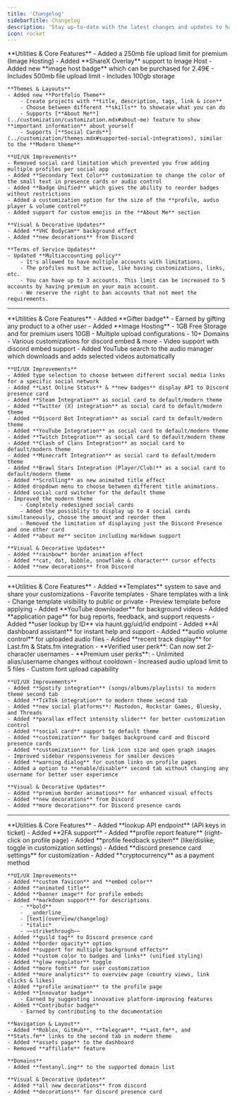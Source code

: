 ```yaml
---
title: 'Changelog'
sidebarTitle: Changelog
description: 'Stay up-to-date with the latest changes and updates to haunt.gg.'
icon: rocket
---
```


<Update label="August, 2025">
    **Utilities & Core Features**
    - Added a 250mb file upload limit for premium (Image Hosting)
    - Added **ShareX Overlay** support to Image Host
    - Added new **image host badge** which can be purchased for 2.49€
        - Includes 500mb file upload limit
        - Includes 100gb storage

    **Themes & Layouts**
    - Added new **Portfolio Theme**
        - Create projects with **title, description, tags, link & icon**
        - Choose between different **skills** to showcase what you can do
        - Supports [**About Me**](../customization/customization.mdx#about-me) feature to show **important information** about yourself
        - Supports [**Social Cards**](../customization/themes.mdx#supported-social-integrations), similar to the **Modern theme**
    
    **UI/UX Improvements**
    - Removed social card limitation which prevented you from adding multiple profiles per social app
    - Added **Secondary Text Color** customization to change the color of the small text in presence cards or audio control
    - Added **Badge Unified** which gives the ability to reorder badges without restrictions
    - Added a customization option for the size of the **profile, audio player & volume control**
    - Added support for custom emojis in the **About Me** section

    **Visual & Decorative Updates** 
    - Added **VHC Bodycam** background effect
    - Added **new decorations** from Discord

    **Terms of Service Updates**
    - Updated **Multiaccounting policy**
        - It's allowed to have multiple accounts with limitations.
        - The profiles must be active, like having customizations, links, etc.
        - You can have up to 3 accounts. This limit can be increased to 5 accounts by having premium on your main account.
        - We reserve the right to ban accounts that not meet the requirements.
          
</Update>

---

<Update label="July, 2025">
    **Utilities & Core Features**
    - Added **Gifter badge**
        - Earned by gifting any product to a other user
    - Added **Image Hosting**
        - 1GB Free Storage and for premium users 10GB
        - Multiple upload configurations
        - 10+ Domains
        - Various customizations for discord embed & more
        - Video support with discord embed support
    - Added YouTube search to the audio manager which downloads and adds selected videos automatically

    **UI/UX Improvements**
    - Added type selection to choose between different social media links for a specific social network
    - Added **Last Online Status** & **new badges** display API to Discord presence card
    - Added **Steam Integration** as social card to default/modern theme
    - Added **Twitter (X) integration** as social card to default/modern theme
    - Added **Discord Bot Integration** as social card to default/modern theme
    - Added **YouTube Integration** as social card to default/modern theme
    - Added **Twitch Integration** as social card to default/modern theme
    - Added **Clash of Clans Integration** as social card to default/modern theme
    - Added **Minecraft Integration** as social card to default/modern theme
    - Added **Brawl Stars Integration (Player/Club)** as a social card to default/modern theme
    - Added **Scrolling** as new animated title effect
    - Added dropdown menu to choose between different title animations.
    - Added social card switcher for the default theme
    - Improved the modern theme
        - Completely redesigned social cards
        - Added the possiblity to display up to 4 social cards simultaneously, choose the amount and reorder them
        - Removed the limitation of displaying just the Discord Presence and one other card
    - Added **about me** seciton including markdown support

    **Visual & Decorative Updates**  
    - Added **rainbow** border animation effect
    - Added **cat, dot, bubble, snowflake & character** cursor effects
    - Added **new decorations** from Discord
</Update>

---

<Update label="June, 2025">
    **Utilities & Core Features**  
    - Added **Templates** system to save and share your customizations
        - Favorite templates
        - Share templates with a link
        - Change template visibility to public or private
        - Preview template before applying
    - Added **YouTube downloader** for background videos
    - Added **application page** for bug reports, feedback, and support requests
    - Added **user lookup by ID** via haunt.gg/uid/id endpoint
    - Added **AI dashboard assistant** for instant help and support
    - Added **audio volume control** for uploaded audio files
    - Added **recent track display** for Last.fm & Stats.fm integration
    - **Verified user perk**: Can now set 2-character usernames
    - **Premium user perks**:
        - Unlimited alias/username changes without cooldown
        - Increased audio upload limit to 5 files
        - Custom font upload capability

    **UI/UX Improvements**
    - Added **Spotify integration** (songs/albums/playlists) to modern theme second tab
    - Added **TikTok integration** to modern theme second tab
    - Added **new social platforms**: Mastodon, Rockstar Games, Bluesky, and Threads
    - Added **parallax effect intensity slider** for better customization control
    - Added **social card** support to default theme
    - Added **customization** for badges background card and Discord presence cards
    - Added **customization** for link icon size and open graph images
    - Improved sidebar responsiveness for smaller devices
    - Added **warning dialog** for custom links on profile pages
    - Added a option to **enable/disable** second tab without changing any username for better user experience

    **Visual & Decorative Updates**  
    - Added **premium border animations** for enhanced visual effects
    - Added **new decorations** from Discord
    - Added **more decorations** for Discord presence cards
</Update>

---

<Update label="May, 2025">
    **Utilities & Core Features**  
    - Added **lookup API endpoint** (API keys in ticket)  
    - Added **2FA support**  
    - Added **profile report feature** (right-click on profile page)  
    - Added **profile feedback system** (like/dislike; toggle in customization settings)  
    - Added **discord presence card settings** for customization  
    - Added **cryptocurrency** as a payment method

    **UI/UX Improvements**  
    - Added **custom favicon** and **embed color**  
    - Added **animated title**  
    - Added **banner image** for profile embeds  
    - Added **markdown support** for descriptions  
        - **bold**  
        - __underline__  
        - [text](overview/changelog)  
        - *italic*  
        - ~~strikethrough~~  
    - Added **guild tag** to Discord presence card  
    - Added **border opacity** option  
    - Added **support for multiple background effects**  
    - Added **custom color to badges and links** (unified styling)  
    - Added **glow regulator** toggle  
    - Added **more fonts** for user customization  
    - Added **more analytics** to overview page (country views, link clicks & likes) 
    - Added **profile animation** to the profile page
    - Added **Innovator badge**  
        - Earned by suggesting innovative platform-improving features
    - Added **Contributor badge**  
        - Earned by contributing to the documentation

    **Navigation & Layout**  
    - Added **Roblox, GitHub**, **Telegram**, **Last.fm**, and **Stats.fm** links to the second tab in modern theme  
    - Added **assets page** to the dashboard  
    - Removed **affiliate** feature  

    **Domains**  
    - Added **fentanyl.ing** to the supported domain list  

    **Visual & Decorative Updates**  
    - Added **all new decorations** from discord
    - Added **decorations** for discord presence card
</Update>